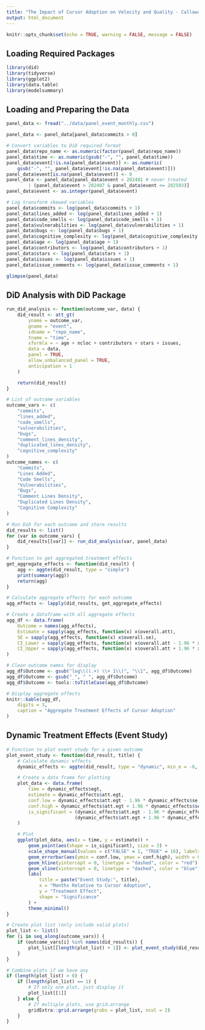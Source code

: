 ```yaml
---
title: "The Impact of Cursor Adoption on Velocity and Quality - Callaway and Sant'Anna, (2021) DiD Approach"
output: html_document
---
```


```r
knitr::opts_chunk$set(echo = TRUE, warning = FALSE, message = FALSE)
```

## Loading Required Packages

```r
library(did)
library(tidyverse)
library(ggplot2)
library(data.table)
library(modelsummary)
```

## Loading and Preparing the Data

```r
panel_data <- fread("../data/panel_event_monthly.csv")

panel_data <- panel_data[panel_data$commits > 0]

# Convert variables to DiD required format
panel_data$repo_name <- as.numeric(factor(panel_data$repo_name))
panel_data$time <- as.numeric(gsub("-", "", panel_data$time))
panel_data$event[!is.na(panel_data$event)] <- as.numeric(
    gsub("-", "", panel_data$event[!is.na(panel_data$event)]))
panel_data$event[is.na(panel_data$event)] <- 0
panel_data <- panel_data[panel_data$event < 202401 # never treated
        | (panel_data$event > 202407 & panel_data$event <= 202503)]
panel_data$event <- as.integer(panel_data$event)

# Log transform skewed variables
panel_data$commits <- log(panel_data$commits + 1)
panel_data$lines_added <- log(panel_data$lines_added + 1)
panel_data$code_smells <- log(panel_data$code_smells + 1)
panel_data$vulnerabilities <- log(panel_data$vulnerabilities + 1)
panel_data$bugs <- log(panel_data$bugs + 1)
panel_data$cognitive_complexity <- log(panel_data$cognitive_complexity + 1)
panel_data$age <- log(panel_data$age + 1)
panel_data$contributors <- log(panel_data$contributors + 1)
panel_data$stars <- log(panel_data$stars + 1)
panel_data$issues <- log(panel_data$issues + 1)
panel_data$issue_comments <- log(panel_data$issue_comments + 1)

glimpse(panel_data)
```

## DiD Analysis with DiD Package

```r
run_did_analysis <- function(outcome_var, data) {
    did_result <- att_gt(
        yname = outcome_var,
        gname = "event",
        idname = "repo_name",
        tname = "time",
        xformla = ~ age + ncloc + contributors + stars + issues,
        data = data,
        panel = TRUE,
        allow_unbalanced_panel = TRUE,
        anticipation = 1
    )

    return(did_result)
}

# List of outcome variables
outcome_vars <- c(
    "commits",
    "lines_added",
    "code_smells",
    "vulnerabilities",
    "bugs",
    "comment_lines_density",
    "duplicated_lines_density",
    "cognitive_complexity"
)
outcome_names <- c(
    "Commits",
    "Lines Added",
    "Code Smells",
    "Vulnerabilities",
    "Bugs",
    "Comment Lines Density",
    "Duplicated Lines Density",
    "Cognitive Complexity"
)

# Run DiD for each outcome and store results
did_results <- list()
for (var in outcome_vars) {
    did_results[[var]] <- run_did_analysis(var, panel_data)
}

# Function to get aggregated treatment effects
get_aggregate_effects <- function(did_result) {
    agg <- aggte(did_result, type = "simple")
    print(summary(agg))
    return(agg)
}

# Calculate aggregate effects for each outcome
agg_effects <- lapply(did_results, get_aggregate_effects)

# Create a dataframe with all aggregate effects
agg_df <- data.frame(
    Outcome = names(agg_effects),
    Estimate = sapply(agg_effects, function(x) x$overall.att),
    SE = sapply(agg_effects, function(x) x$overall.se),
    CI_Lower = sapply(agg_effects, function(x) x$overall.att - 1.96 * x$overall.se),
    CI_Upper = sapply(agg_effects, function(x) x$overall.att + 1.96 * x$overall.se)
)

# Clean outcome names for display
agg_df$Outcome <- gsub("log\\((.+) \\+ 1\\)", "\\1", agg_df$Outcome)
agg_df$Outcome <- gsub("_", " ", agg_df$Outcome)
agg_df$Outcome <- tools::toTitleCase(agg_df$Outcome)

# Display aggregate effects
knitr::kable(agg_df,
    digits = 3,
    caption = "Aggregate Treatment Effects of Cursor Adoption"
)
```

## Dynamic Treatment Effects (Event Study)

```r
# Function to plot event study for a given outcome
plot_event_study <- function(did_result, title) {
    # Calculate dynamic effects
    dynamic_effects <- aggte(did_result, type = "dynamic", min_e = -6, max_e = 6)

    # Create a data frame for plotting
    plot_data <- data.frame(
        time = dynamic_effects$egt,
        estimate = dynamic_effects$att.egt,
        conf.low = dynamic_effects$att.egt - 1.96 * dynamic_effects$se.egt,
        conf.high = dynamic_effects$att.egt + 1.96 * dynamic_effects$se.egt,
        is_significant = (dynamic_effects$att.egt - 1.96 * dynamic_effects$se.egt > 0) |
                         (dynamic_effects$att.egt + 1.96 * dynamic_effects$se.egt < 0)
    )

    # Plot
    ggplot(plot_data, aes(x = time, y = estimate)) +
        geom_point(aes(shape = is_significant), size = 3) +
        scale_shape_manual(values = c("FALSE" = 1, "TRUE" = 16), labels = c("FALSE" = "Not Significant", "TRUE" = "Significant *")) +
        geom_errorbar(aes(ymin = conf.low, ymax = conf.high), width = 0.2) +
        geom_hline(yintercept = 0, linetype = "dashed", color = "red") +
        geom_vline(xintercept = 0, linetype = "dashed", color = "blue") +
        labs(
            title = paste("Event Study:", title),
            x = "Months Relative to Cursor Adoption",
            y = "Treatment Effect",
            shape = "Significance"
        ) +
        theme_minimal()
}

# Create plot list (only include valid plots)
plot_list <- list()
for (i in seq_along(outcome_vars)) {
    if (outcome_vars[i] %in% names(did_results)) {
        plot_list[[length(plot_list) + 1]] <- plot_event_study(did_results[[outcome_vars[i]]], outcome_names[i])
    }
}

# Combine plots if we have any
if (length(plot_list) > 0) {
    if (length(plot_list) == 1) {
        # If only one plot, just display it
        plot_list[[1]]
    } else {
        # If multiple plots, use grid.arrange
        gridExtra::grid.arrange(grobs = plot_list, ncol = 2)
    }
}
```
